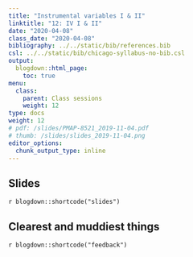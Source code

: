 ```yaml
---
title: "Instrumental variables I & II"
linktitle: "12: IV I & II"
date: "2020-04-08"
class_date: "2020-04-08"
bibliography: ../../static/bib/references.bib
csl: ../../static/bib/chicago-syllabus-no-bib.csl
output:
  blogdown::html_page:
    toc: true
menu:
  class:
    parent: Class sessions
    weight: 12
type: docs
weight: 12
# pdf: /slides/PMAP-8521_2019-11-04.pdf
# thumb: /slides/slides_2019-11-04.png
editor_options: 
  chunk_output_type: inline
---
```


## Slides

`r blogdown::shortcode("slides")`


## Clearest and muddiest things

`r blogdown::shortcode("feedback")`
